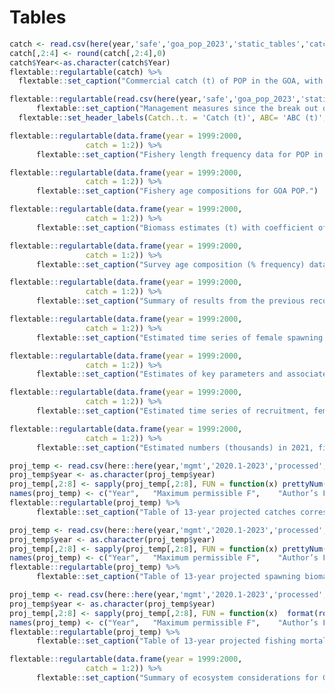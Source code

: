 # Tables

```r
catch <- read.csv(here(year,'safe','goa_pop_2023','static_tables','catch_abc_quota.csv'))
catch[,2:4] <- round(catch[,2:4],0)
catch$Year<-as.character(catch$Year)
flextable::regulartable(catch) %>%
  flextable::set_caption("Commercial catch (t) of POP in the GOA, with Gulf-wide values of acceptable biological catch (ABC) and fishing quotas (t), 1977-2023 (2023 catch as of 9/25/2023). Note:  There were no foreign or joint venture catches after 1988. Catches prior to 1989 are landed catches only. Catches in 1989 and 1990 also include fish reported in weekly production reports as discarded by processors. Catches in 1991-2019 also include discarded fish, as determined through a  blend of weekly production reports and information from the domestic observer program. Definitions of terms: Catch defined as follows:  1977, all Sebastes rockfish for Japanese catch, and POP for catches of other nations; 1978, POP only; 1979-87, the 5 species comprising the POP complex; 1988-2019, POP. Quota defined as follows:  1977-86, optimum yield; 1987, target quota; 1988-2019 total allowable catch. Sources: Catch:  1977-84, Carlson et al. (1986); 1985-88, Pacific Fishery Information Network (PacFIN); 1989-2019, National Marine Fisheries Service, Alaska Region. ABC and Quota: 1977-1986 Karinen and Wing (1987); 1987-1990, Heifetz et al. (2000); 1991-2019, NMFS AKRO BLEND/Catch Accounting System via AKFIN database.")
```

\pagebreak

```r
flextable::regulartable(read.csv(here(year,'safe','goa_pop_2023','static_tables','mgmt_measures.csv'))) %>%  
      flextable::set_caption("Management measures since the break out of POP from slope rockfish.") %>%
  flextable::set_header_labels(Catch..t. = 'Catch (t)', ABC= 'ABC (t)', OFL = 'OFL (t)', TAC = 'TAC (t)', Management.Measures = 'Management Measures')
```


\pagebreak

```r
flextable::regulartable(data.frame(year = 1999:2000,
                 catch = 1:2)) %>%  
      flextable::set_caption("Fishery length frequency data for POP in the GOA for the most recent 10 complete years.")
```

\pagebreak

```r
flextable::regulartable(data.frame(year = 1999:2000,
                 catch = 1:2)) %>%  
      flextable::set_caption("Fishery age compositions for GOA POP.")
```

\pagebreak

```r
flextable::regulartable(data.frame(year = 1999:2000,
                 catch = 1:2)) %>%  
      flextable::set_caption("Biomass estimates (t) with coefficient of variation (CV) for gulf-wide total biomass for POP in the GOA from trawl surveys after 1990. The 2001 survey did not sample the eastern GOA (the Yakutat and Southeastern areas). Substitute estimates of biomass for the Yakutat and Southeastern areas were obtained by averaging the biomass estimates for POP in these areas in the 1993, 1996, and 1999 surveys, that portion of the variance was obtained by using a weighted average of the three prior surveys’ variance.")
```

\pagebreak

```r
flextable::regulartable(data.frame(year = 1999:2000,
                 catch = 1:2)) %>%  
      flextable::set_caption("Survey age composition (% frequency) data for POP in the GOA.  Age compositions for are based on “break and burn” reading of otoliths.")
```

\pagebreak

```r
flextable::regulartable(data.frame(year = 1999:2000,
                 catch = 1:2)) %>%  
      flextable::set_caption("Summary of results from the previous recommended model compared to the current recommended model")
```

\pagebreak

```r
flextable::regulartable(data.frame(year = 1999:2000,
                 catch = 1:2)) %>%  
      flextable::set_caption("Estimated time series of female spawning biomass, 6+ biomass (age 6 and greater), catch/6 + biomass, and number of age two recruits for POP in the GOA. Estimates are shown for the current assessment and from the previous SAFE.")
```

\pagebreak

```r
flextable::regulartable(data.frame(year = 1999:2000,
                 catch = 1:2)) %>%  
      flextable::set_caption("Estimates of key parameters and associated uncertainty derived from either Hessian or MCMC.")
```

\pagebreak


```r
flextable::regulartable(data.frame(year = 1999:2000,
                 catch = 1:2)) %>%  
      flextable::set_caption("Estimated time series of recruitment, female spawning biomass, and total biomass (2+) for POP in the GOA. Columns headed with 2.5% and 97.5% represent the lower and upper 95% credible intervals from the MCMC estimated posterior distribution.")
```

\pagebreak

```r
flextable::regulartable(data.frame(year = 1999:2000,
                 catch = 1:2)) %>%  
      flextable::set_caption("Estimated numbers (thousands) in 2021, fishery selectivity (from the most recent time block), and survey selectivity of POP in the GOA. Also shown are schedules of age specific weight and female maturity.")
```

\pagebreak

```r
proj_temp <- read.csv(here::here(year,'mgmt','2020.1-2023','processed','mscen_yld.csv'))
proj_temp$year <- as.character(proj_temp$year)
proj_temp[,2:8] <- sapply(proj_temp[,2:8], FUN = function(x) prettyNum(round(x),big.mark = ','))
names(proj_temp) <- c("Year",	"Maximum permissible F",	"Author’s F* (pre-specified catch)",	"Half maximum F",	"5-year average F",	"No fishing",	"Overfished",	"Approaching overfished")
flextable::regulartable(proj_temp) %>%  
      flextable::set_caption("Table of 13-year projected catches corresponding to the alternative harvest scenarios, using stochastic methods if possible (mean values or other statistics may be shown in the case of stochastic recruitment scenarios). This set of projections encompasses six harvest scenarios designed to satisfy the requirements of Amendment 56, the National Environmental Protection Act, and the Magnuson-Stevens Fishery Conservation and Management Act (MSFCMA). For a description of scenarios see Projections and Harvest Alternatives. All units in t.")
```

\pagebreak

```r
proj_temp <- read.csv(here::here(year,'mgmt','2020.1-2023','processed','mscen_ssb.csv'))
proj_temp$year <- as.character(proj_temp$year)
proj_temp[,2:8] <- sapply(proj_temp[,2:8], FUN = function(x) prettyNum(round(x),big.mark = ','))
names(proj_temp) <- c("Year",	"Maximum permissible F",	"Author’s F* (pre-specified catch)",	"Half maximum F",	"5-year average F",	"No fishing",	"Overfished",	"Approaching overfished")
flextable::regulartable(proj_temp) %>%  
      flextable::set_caption("Table of 13-year projected spawning biomass corresponding to the alternative harvest scenarios, using stochastic methods if possible (mean values or other statistics may be shown in the case of stochastic recruitment scenarios). This set of projections encompasses six harvest scenarios designed to satisfy the requirements of Amendment 56, the National Environmental Protection Act, and the Magnuson-Stevens Fishery Conservation and Management Act (MSFCMA). For a description of scenarios see Projections and Harvest Alternatives. All units in t.")
```

\pagebreak

```r
proj_temp <- read.csv(here::here(year,'mgmt','2020.1-2023','processed','mscen_f.csv'))
proj_temp$year <- as.character(proj_temp$year)
proj_temp[,2:8] <- sapply(proj_temp[,2:8], FUN = function(x)  format(round(as.numeric(x), 2), nsmall = 3))
names(proj_temp) <- c("Year",	"Maximum permissible F",	"Author’s F* (pre-specified catch)",	"Half maximum F",	"5-year average F",	"No fishing",	"Overfished",	"Approaching overfished")
flextable::regulartable(proj_temp) %>%  
      flextable::set_caption("Table of 13-year projected fishing mortality rates corresponding to the alternative harvest scenarios, using stochastic methods if possible (mean values or other statistics may be shown in the case of stochastic recruitment scenarios). This set of projections encompasses six harvest scenarios designed to satisfy the requirements of Amendment 56, the National Environmental Protection Act, and the Magnuson-Stevens Fishery Conservation and Management Act (MSFCMA). For a description of scenarios see Projections and Harvest Alternatives. All units in t.")
```

\pagebreak

```r
flextable::regulartable(data.frame(year = 1999:2000,
                 catch = 1:2)) %>%  
      flextable::set_caption("Summary of ecosystem considerations for GOA POP.")
```

\pagebreak